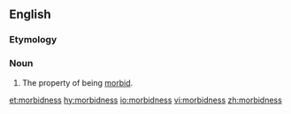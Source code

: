 ==English==

===Etymology===
{{suffix|morbid|ness|lang=en}}

===Noun===
{{en-noun|-}}

# The property of being [[morbid]].

[[et:morbidness]]
[[hy:morbidness]]
[[io:morbidness]]
[[vi:morbidness]]
[[zh:morbidness]]